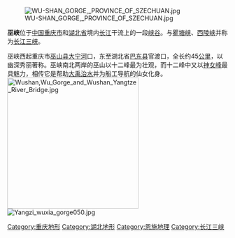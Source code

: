 [[File:WU-SHAN_GORGE,_PROVINCE_OF_SZECHUAN.jpg|thumb]]

'''巫峡'''位于[[中国|中国]][[重庆市|重庆市]]和[[湖北省|湖北省]]境内[[长江|长江]]干流上的一段[[峡谷|峡谷]]。与[[瞿塘峡|瞿塘峡]]、[[西陵峡|西陵峡]]并称为[[长江三峡|长江三峡]]。

巫峡西起重庆市[[巫山县|巫山县]][[大宁河_(长江)|大宁河]]口，东至湖北省[[巴东县|巴东县]]官渡口，全长约45[[公里|公里]]，以幽深秀丽著称。巫峡南北两岸的巫山以十二峰最为壮观，而十二峰中又以[[神女峰|神女峰]]最具魅力，相传它是帮助[[大禹治水|大禹治水]]并为船工导航的仙女化身。
[[File:Wushan,Wu_Gorge_and_Wushan_Yangtze_River_Bridge.jpg|300px]]
[[File:Yangzi_wuxia_gorge050.jpg|thumb]]
{{景点小作品}}
[[Category:重庆地形|Category:重庆地形]]
[[Category:湖北地形|Category:湖北地形]]
[[Category:恩施地理|Category:恩施地理]]
[[Category:长江三峡|Category:长江三峡]]